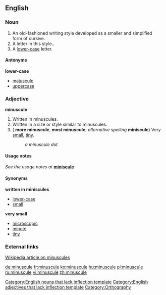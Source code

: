 ==English==
===Noun===
{{en-noun}}

#An old-fashioned writing style developed as a smaller and simplified form of cursive.
#A letter in this style..
#A [[lower-case]] letter.

====Antonyms====
'''lower-case'''
*[[majuscule]]
*[[uppercase]]

===Adjective===
'''minuscule'''

#Written in minuscules.
#Written in a size or style similar to minuscules.
#({{compar}} '''more minuscule''', {{superl}} '''most minuscule'''; ''alternative spelling'' '''miniscule''') Very [[small]], [[tiny]].
#:''a minuscule dot''

====Usage notes====
''See the usage notes at'' '''[[miniscule]]'''

====Synonyms====
'''written in miniscules'''
*[[lower-case]]
*[[small]]
'''very small'''
*[[microscopic]]
*[[minute]]
*[[tiny]]

===External links===
[[w:minuscule|Wikipedia article on minuscules]]

[[Category:English nouns that lack inflection template]]
[[Category:English adjectives that lack inflection template]]
[[Category:Orthography]]

[[de:minuscule]]
[[fr:minuscule]]
[[ko:minuscule]]
[[hu:minuscule]]
[[pl:minuscule]]
[[ru:minuscule]]
[[vi:minuscule]]
[[zh:minuscule]]